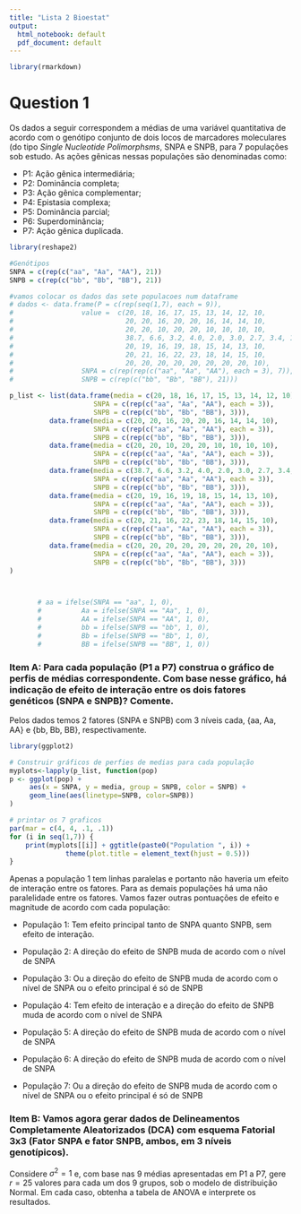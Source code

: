```yaml
---
title: "Lista 2 Bioestat"
output:
  html_notebook: default
  pdf_document: default
---
```


```r
library(rmarkdown)
```

# Question 1

Os dados a seguir correspondem a médias de uma variável quantitativa de acordo com o genótipo conjunto de dois locos de marcadores moleculares (do tipo *Single Nucleotide Polimorphsms*, SNPA e SNPB, para 7 populações sob estudo. As ações gênicas nessas populações são denominadas como: 

- P1: Ação gênica intermediária; 
- P2: Dominância completa;
- P3: Ação gênica complementar; 
- P4: Epistasia complexa; 
- P5: Dominância parcial; 
- P6: Superdominância; 
- P7: Ação gênica duplicada. \

```r
library(reshape2)
```


```r
#Genótipos
SNPA = c(rep(c("aa", "Aa", "AA"), 21))
SNPB = c(rep(c("bb", "Bb", "BB"), 21))

#vamos colocar os dados das sete populacoes num dataframe
# dados <- data.frame(P = c(rep(seq(1,7), each = 9)),
#                 value =  c(20, 18, 16, 17, 15, 13, 14, 12, 10,
#                            20, 20, 16, 20, 20, 16, 14, 14, 10,
#                            20, 20, 10, 20, 20, 10, 10, 10, 10,
#                            38.7, 6.6, 3.2, 4.0, 2.0, 3.0, 2.7, 3.4, 1.6,
#                            20, 19, 16, 19, 18, 15, 14, 13, 10,
#                            20, 21, 16, 22, 23, 18, 14, 15, 10,
#                            20, 20, 20, 20, 20, 20, 20, 20, 10),
#                 SNPA = c(rep(rep(c("aa", "Aa", "AA"), each = 3), 7)),
#                 SNPB = c(rep(c("bb", "Bb", "BB"), 21)))

p_list <- list(data.frame(media = c(20, 18, 16, 17, 15, 13, 14, 12, 10),
                     SNPA = c(rep(c("aa", "Aa", "AA"), each = 3)),
                     SNPB = c(rep(c("bb", "Bb", "BB"), 3))),
          data.frame(media = c(20, 20, 16, 20, 20, 16, 14, 14, 10),
                     SNPA = c(rep(c("aa", "Aa", "AA"), each = 3)),
                     SNPB = c(rep(c("bb", "Bb", "BB"), 3))),
          data.frame(media = c(20, 20, 10, 20, 20, 10, 10, 10, 10),
                     SNPA = c(rep(c("aa", "Aa", "AA"), each = 3)),
                     SNPB = c(rep(c("bb", "Bb", "BB"), 3))),
          data.frame(media = c(38.7, 6.6, 3.2, 4.0, 2.0, 3.0, 2.7, 3.4, 1.6),
                     SNPA = c(rep(c("aa", "Aa", "AA"), each = 3)),
                     SNPB = c(rep(c("bb", "Bb", "BB"), 3))),
          data.frame(media = c(20, 19, 16, 19, 18, 15, 14, 13, 10),
                     SNPA = c(rep(c("aa", "Aa", "AA"), each = 3)),
                     SNPB = c(rep(c("bb", "Bb", "BB"), 3))),
          data.frame(media = c(20, 21, 16, 22, 23, 18, 14, 15, 10),
                     SNPA = c(rep(c("aa", "Aa", "AA"), each = 3)),
                     SNPB = c(rep(c("bb", "Bb", "BB"), 3))),
          data.frame(media = c(20, 20, 20, 20, 20, 20, 20, 20, 10),
                     SNPA = c(rep(c("aa", "Aa", "AA"), each = 3)),
                     SNPB = c(rep(c("bb", "Bb", "BB"), 3)))
) 



       # aa = ifelse(SNPA == "aa", 1, 0),
       #          Aa = ifelse(SNPA == "Aa", 1, 0),
       #          AA = ifelse(SNPA == "AA", 1, 0),
       #          bb = ifelse(SNPB == "bb", 1, 0),
       #          Bb = ifelse(SNPB == "Bb", 1, 0),
       #          BB = ifelse(SNPB == "BB", 1, 0))

```

### Item A: Para cada população (P1 a P7) construa o gráfico de perfis de médias correspondente. Com base nesse gráfico, há indicação de efeito de interação entre os dois fatores genéticos (SNPA e SNPB)? Comente. 

Pelos dados temos 2 fatores (SNPA e SNPB) com 3 níveis cada, \{aa, Aa, AA\} e \{bb, Bb, BB\}, respectivamente.

```r
library(ggplot2)
```


```r

# Construir gráficos de perfies de medias para cada população 
myplots<-lapply(p_list, function(pop)
p <- ggplot(pop) + 
     aes(x = SNPA, y = media, group = SNPB, color = SNPB) +
     geom_line(aes(linetype=SNPB, color=SNPB))
)

# printar os 7 graficos
par(mar = c(4, 4, .1, .1))
for (i in seq(1,7)) {
    print(myplots[[i]] + ggtitle(paste0("Population ", i)) +
              theme(plot.title = element_text(hjust = 0.5)))
}
```

Apenas a população 1 tem linhas paralelas e portanto não haveria um efeito de interação entre os fatores. Para as demais populações há uma não paralelidade entre os fatores. Vamos fazer outras pontuações de efeito e magnitude de acordo com cada população:

- População 1: Tem efeito principal tanto de SNPA quanto SNPB, sem efeito de interação.

- População 2: A direção do efeito de SNPB muda de acordo com o nível de SNPA

- População 3: Ou a direção do efeito de SNPB muda de acordo com o nível de SNPA ou o efeito principal é só de SNPB

- População 4: Tem efeito de interação e a direção do efeito de SNPB muda de acordo com o nível de SNPA

- População 5: A direção do efeito de SNPB muda de acordo com o nível de SNPA

- População 6: A direção do efeito de SNPB muda de acordo com o nível de SNPA

- População 7: Ou a direção do efeito de SNPB muda de acordo com o nível de SNPA ou o efeito principal é só de SNPB

### Item B: Vamos agora gerar dados de Delineamentos Completamente Aleatorizados (DCA) com esquema Fatorial 3x3 (Fator SNPA e fator SNPB, ambos, em 3 níveis genotípicos).
Considere $\sigma^2 = 1$ e, com base nas 9 médias apresentadas em P1 a P7, gere $r=25$ valores para cada um dos 9 grupos, sob o modelo de distribuição Normal. Em cada caso, obtenha a tabela de ANOVA e interprete os resultados.

